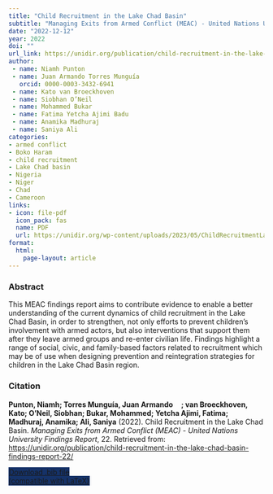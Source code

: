 ```yaml
---
title: "Child Recruitment in the Lake Chad Basin"
subtitle: "Managing Exits from Armed Conflict (MEAC) - United Nations University Findings Report" 
date: "2022-12-12"
year: 2022
doi: ""
url_link: https://unidir.org/publication/child-recruitment-in-the-lake-chad-basin-findings-report-22/
author:
 - name: Niamh Punton
 - name: Juan Armando Torres Munguía
   orcid: 0000-0003-3432-6941
 - name: Kato van Broeckhoven
 - name: Siobhan O’Neil
 - name: Mohammed Bukar
 - name: Fatima Yetcha Ajimi Badu
 - name: Anamika Madhuraj
 - name: Saniya Ali
categories:
- armed conflict 
- Boko Haram
- child recruitment
- Lake Chad basin
- Nigeria
- Niger
- Chad
- Cameroon
links:
- icon: file-pdf
  icon_pack: fas
  name: PDF
  url: https://unidir.org/wp-content/uploads/2023/05/ChildRecruitmentLake_Chad_Basin-1.pdf
format: 
  html: 
    page-layout: article
---
```


### Abstract 
This MEAC findings report aims to contribute evidence to enable a better understanding of the current dynamics of child recruitment in the Lake Chad Basin, in order to strengthen, not only efforts to prevent children’s involvement with armed actors, but also interventions that support them after they leave armed groups and re-enter civilian life.
Findings highlight a range of social, civic, and family-based factors related to recruitment which may be of use when designing prevention and reintegration strategies for children in the Lake Chad Basin region.

### Citation
<p><b>Punton, Niamh; Torres Munguía, Juan Armando<a href="https://orcid.org/0000-0003-3432-6941" target="_blank"><img src="https://info.orcid.org/wp-content/uploads/2019/11/orcid_16x16.png" height="16" width="16" ></a>; van Broeckhoven, Kato; O’Neil, Siobhan; Bukar, Mohammed; Yetcha Ajimi, Fatima; Madhuraj, Anamika; Ali, Saniya</b> (2022). Child Recruitment in the Lake Chad Basin. <i>Managing Exits from Armed Conflict (MEAC) - United Nations University Findings Report</i>, 22. Retrieved from: <a href="https://unidir.org/publication/child-recruitment-in-the-lake-chad-basin-findings-report-22/" target="_blank">https://unidir.org/publication/child-recruitment-in-the-lake-chad-basin-findings-report-22/</a></p>

```{=html}

  <div class="container text-center mt-4" >
  <a href="cite.bib" class="btn custom-btn mt-1" style="border:1px solid #153268; background-color: #153268; margin-top: 5px;" download>
    <i class="fas fa-cloud-arrow-down"></i> Download .bib file <br> (compatible with LaTeX)
  </a>

```
